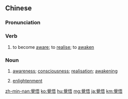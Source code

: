 {{also|覚悟|觉悟}}
==Chinese==
{{zh-forms|s=觉悟}}

===Pronunciation===
{{zh-pron
|m=juéwù,tl=y
|c=gok3 ng6
|mn=kak-gō͘
|cat=v,n
}}

===Verb===
{{zh-noun}}

# to become [[aware]]; to [[realise]]; to [[awaken]]

===Noun===
{{zh-noun}}

# [[awareness]]; [[consciousness]]; [[realisation]]; [[awakening]]
#: {{zh-x|思想 覺悟|political '''awareness'''}}
# {{lb|zh|Buddhism}} [[enlightenment]]

{{zh-cat|Elementary}}

[[zh-min-nan:覺悟]]
[[ko:覺悟]]
[[hu:覺悟]]
[[mg:覺悟]]
[[ja:覺悟]]
[[km:覺悟]]
